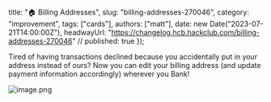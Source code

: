   title: "🏠 Billing Addresses",
  slug: "billing-addresses-270046",
  category: "improvement",
  tags: ["cards"],
  authors: ["matt"],
  date: new Date("2023-07-21T14:00:00Z"),
  headwayUrl: "https://changelog.hcb.hackclub.com/billing-addresses-270046" // published: true
});

Tired of having transactions declined because you accidentally put in your address instead of ours? Now you can edit your billing address (and update payment information accordingly) wherever you Bank!

![image.png](https://cloud.headwayapp.co/changelogs_images/images/big/000/111/511-f10f8b35cea584ab4c8b906ad996883c41f68acc.png)
